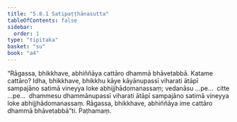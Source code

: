 ```yaml
---
title: "5.8.1 Satipaṭṭhānasutta"
tableOfContents: false
sidebar:
  order: 1
type: "tipitaka"
basket: "su"
book: "a4"
---
```



<DynamicBreadcrumb />

<Division number="274" book="a4" bookNo="15" page="273">

<Paragraph number="1599" book="a4">
“Rāgassa, bhikkhave, abhiññāya cattāro dhammā bhāvetabbā. Katame cattāro? Idha, bhikkhave, bhikkhu kāye kāyānupassī viharati ātāpī sampajāno satimā vineyya loke abhijjhādomanassaṃ; vedanāsu …pe…  citte …pe…  dhammesu dhammānupassī viharati ātāpī sampajāno satimā vineyya loke abhijjhādomanassaṃ. Rāgassa, bhikkhave, abhiññāya ime cattāro dhammā bhāvetabbā”ti.

</Paragraph>
</Division>

<Paragraph number="1600" type="center" book="a4">
Paṭhamaṃ.
</Paragraph>